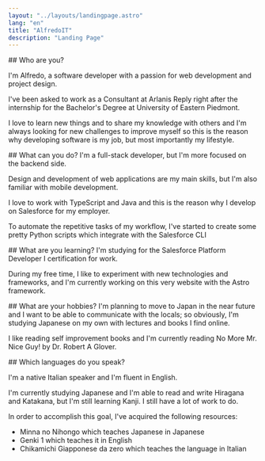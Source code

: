 ```yaml
---
layout: "../layouts/landingpage.astro"
lang: "en"
title: "AlfredoIT"
description: "Landing Page"
---
```



<LandingDetails>
## Who are you?

I'm Alfredo, a software developer with a passion for web development and project design.

I've been asked to work as a Consultant at <Href href="https://www.reply.com/arlanis-reply/it/">Arlanis Reply</Href> right after the internship for the Bachelor's Degree at <Href href="https://www.uniupo.it/en">University of Eastern Piedmont</Href>.

I love to learn new things and to share my knowledge with others and I'm always looking for new challenges to improve myself so this is the reason why developing software is my job, but most importantly my lifestyle.
</LandingDetails>

<LandingDetails>
## What can you do?
I'm a full-stack developer, but I'm more focused on the backend side.

Design and development of web applications are my main skills, but I'm also familiar with mobile development.

I love to work with TypeScript and Java and this is the reason why I develop on <Href href="https://www.salesforce.com">Salesforce</Href> for my employer.


To automate the repetitive tasks of my workflow, I've started to create some pretty Python scripts which integrate with the <Href href="htpps://developer.salesforce.com/tools/sfdxcli">Salesforce CLI</Href>
</LandingDetails>

<LandingDetails>
## What are you learning?
I'm studying for the <Href href="https://trailhead.salesforce.com/users/strailhead/trailmixes/prepare-for-your-salesforce-platform-developer-i-credential">Salesforce Platform Developer I</Href> certification for work. 

During my free time, I like to experiment with new technologies and frameworks, and I'm currently working on this very website with the <Href href="https://astro.build">Astro</Href> framework.
</LandingDetails>

<LandingDetails>
## What are your hobbies?
I'm planning to move to Japan in the near future and I want to be able to communicate with the locals; so obviously, I'm studying Japanese on my own with lectures and books I find online.

I like reading self improvement books and I'm currently reading <Href href="https://www.amazon.it/No-More-Mr-Nice-Guy/dp/9391560407/">No More Mr. Nice Guy!</Href> by Dr. Robert A Glover.
</LandingDetails>

<LandingDetails>
## Which languages do you speak?

I'm a native Italian speaker and I'm fluent in English.

I'm currently studying Japanese and I'm able to read and write Hiragana and Katakana, but I'm still learning Kanji. I still have a lot of work to do.

In order to accomplish this goal, I've acquired the following resources:
- <Href href="https://www.amazon.it/Minna-No-Nihongo-Beginner-2nd/dp/4883196038/">Minna no Nihongo</Href> which teaches Japanese in Japanese
- <Href href="https://www.amazon.it/Genki-Vol-1-Textbook-3e-ed/dp/4789017303/">Genki 1</Href> which teaches it in English
- <Href href="https://www.amazon.it/Chikamichi-Giapponese-zero-giapponese-italiani-ebook/dp/B09Z9Q3CGL/">Chikamichi Giapponese da zero</Href> which teaches the language in Italian

</LandingDetails>

